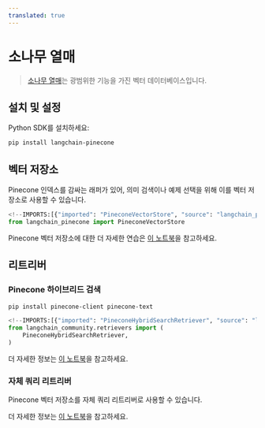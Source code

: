 ```yaml
---
translated: true
---
```


# 소나무 열매

>[소나무 열매](https://docs.pinecone.io/docs/overview)는 광범위한 기능을 가진 벡터 데이터베이스입니다.

## 설치 및 설정

Python SDK를 설치하세요:

```bash
pip install langchain-pinecone
```

## 벡터 저장소

Pinecone 인덱스를 감싸는 래퍼가 있어, 의미 검색이나 예제 선택을 위해 이를 벡터 저장소로 사용할 수 있습니다.

```python
<!--IMPORTS:[{"imported": "PineconeVectorStore", "source": "langchain_pinecone", "docs": "https://api.python.langchain.com/en/latest/vectorstores/langchain_pinecone.vectorstores.PineconeVectorStore.html", "title": "Pinecone"}]-->
from langchain_pinecone import PineconeVectorStore
```

Pinecone 벡터 저장소에 대한 더 자세한 연습은 [이 노트북](/docs/integrations/vectorstores/pinecone)을 참고하세요.

## 리트리버

### Pinecone 하이브리드 검색

```bash
pip install pinecone-client pinecone-text
```

```python
<!--IMPORTS:[{"imported": "PineconeHybridSearchRetriever", "source": "langchain_community.retrievers", "docs": "https://api.python.langchain.com/en/latest/retrievers/langchain_community.retrievers.pinecone_hybrid_search.PineconeHybridSearchRetriever.html", "title": "Pinecone"}]-->
from langchain_community.retrievers import (
    PineconeHybridSearchRetriever,
)
```

더 자세한 정보는 [이 노트북](/docs/integrations/retrievers/pinecone_hybrid_search)을 참고하세요.

### 자체 쿼리 리트리버

Pinecone 벡터 저장소를 자체 쿼리 리트리버로 사용할 수 있습니다.

더 자세한 정보는 [이 노트북](/docs/integrations/retrievers/self_query/pinecone)을 참고하세요.

